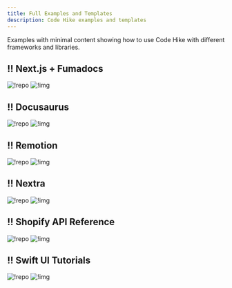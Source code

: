 ```yaml
---
title: Full Examples and Templates
description: Code Hike examples and templates
---
```



<Examples title="Templates">

Examples with minimal content showing how to use Code Hike with different frameworks and libraries.

## !! Next.js + Fumadocs

![!repo](https://github.com/code-hike/examples/tree/main/with-fumadocs)
![!img](/codehike.png)

## !! Docusaurus

![!repo](https://github.com/code-hike/examples/tree/main/with-docusaurus)
![!img](/codehike.png)

## !! Remotion

![!repo](https://github.com/code-hike/examples/tree/main/with-remotion)
![!img](/codehike.png)

## !! Nextra

![!repo](https://github.com/code-hike/examples/tree/main/with-nextra)
![!img](/codehike.png)

</Examples>

<Examples title="Clones">

## !! Shopify API Reference

![!repo](https://clone-shopify-api-reference.vercel.app/)
![!img](/codehike.png)

## !! Swift UI Tutorials

![!repo](https://clone-swiftui-tutorial.vercel.app/)
![!img](/codehike.png)

</Examples>
